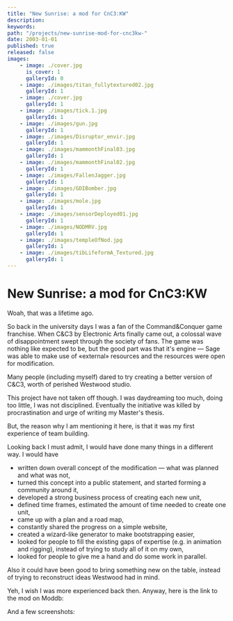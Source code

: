 ```yaml
---
title: "New Sunrise: a mod for CnC3:KW"
description:
keywords:
path: "/projects/new-sunrise-mod-for-cnc3kw-"
date: 2003-01-01
published: true
released: false
images:
    - image: ./cover.jpg
      is_cover: 1
      galleryId: 0
    - image: ./images/titan_fullytextured02.jpg
      galleryId: 1
    - image: ./cover.jpg
      galleryId: 1
    - image: ./images/tick.1.jpg
      galleryId: 1
    - image: ./images/gun.jpg
      galleryId: 1
    - image: ./images/Disruptor_envir.jpg
      galleryId: 1
    - image: ./images/mammonthFinal03.jpg
      galleryId: 1
    - image: ./images/mammonthFinal02.jpg
      galleryId: 1
    - image: ./images/FallenJagger.jpg
      galleryId: 1
    - image: ./images/GDIBomber.jpg
      galleryId: 1
    - image: ./images/mole.jpg
      galleryId: 1
    - image: ./images/sensorDeployed01.jpg
      galleryId: 1
    - image: ./images/NODMRV.jpg
      galleryId: 1
    - image: ./images/templeOfNod.jpg
      galleryId: 1
    - image: ./images/tibLifeformA_Textured.jpg
      galleryId: 1
---
```



# New Sunrise: a mod for CnC3:KW

<ProjectReleaseDate date={props.pageContext.frontmatter.date} released={false} />

Woah, that was a lifetime ago.

So back in the university days I was a fan of the Command&Conquer game franchise. When C&C3 by Electronic Arts finally came out, a colossal wave of disappointment swept through the society of fans.
The game was nothing like expected to be, but the good part was that it's engine &mdash; Sage was able to make use of &laquo;external&raquo; resources and the resources were open for modification.

Many people (including myself) dared to try creating a better version of C&C3, worth of perished Westwood studio.

This project have not taken off though. I was daydreaming too much, doing too little, I was not disciplined. Eventually the initiative was killed by procrastination and urge of writing my Master's thesis.

But, the reason why I am mentioning it here, is that it was my first experience of team building.

Looking back I must admit, I would have done many things in a different way. I would have

* written down overall concept of the modification &mdash; what was planned and what was not,
* turned this concept into a public statement, and started forming a community around it,
* developed a strong business process of creating each new unit,
* defined time frames, estimated the amount of time needed to create one unit,
* came up with a plan and a road map,
* constantly shared the progress on a simple website,
* created a wizard-like generator to make bootstrapping easier,
* looked for people to fill the existing gaps of expertise (e.g. in animation and rigging), instead of trying to study all of it on my own,
* looked for people to give me a hand and do some work in parallel.

Also it could have been good to bring something new on the table, instead of trying to reconstruct ideas Westwood had in mind.

Yeh, I wish I was more experienced back then. Anyway, here is the link to the mod on Moddb:

<ProjectLinks
    moddb="https://www.moddb.com/mods/a-new-sunrise"
/>

And a few screenshots:

<ProjectGallery galleryId={1} images={props.pageContext.frontmatter.images} />
